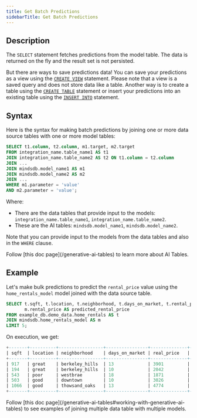 ```yaml
---
title: Get Batch Predictions
sidebarTitle: Get Batch Predictions
---
```


## Description

The `SELECT` statement fetches predictions from the model table. The data is returned on the fly and the result set is not persisted.

But there are ways to save predictions data! You can save your predictions as a view using the [`CREATE VIEW`](/sql/create/view/) statement. Please note that a view is a saved query and does not store data like a table. Another way is to create a table using the [`CREATE TABLE`](/sql/create/table/) statement or insert your predictions into an existing table using the [`INSERT INTO`](/sql/api/insert/) statement.

## Syntax

Here is the syntax for making batch predictions by joining one or more data source tables with one or more model tables:

```sql
SELECT t1.column, t2.column, m1.target, m2.target
FROM integration_name.table_name1 AS t1
JOIN integration_name.table_name2 AS t2 ON t1.column = t2.column
JOIN ...
JOIN mindsdb.model_name1 AS m1
JOIN mindsdb.model_name2 AS m2
JOIN ...
WHERE m1.parameter = 'value'
AND m2.parameter = 'value';
```

Where:

* There are the data tables that provide input to the models: `integration_name.table_name1`, `integration_name.table_name2`.
* These are the AI tables: `mindsdb.model_name1`, `mindsdb.model_name2`.

Note that you can provide input to the models from the data tables and also in the `WHERE` clause.

<Tip>
Follow [this doc page](/generative-ai-tables) to learn more about AI Tables.
</Tip>

## Example

Let's make bulk predictions to predict the `rental_price` value using the `home_rentals_model` model joined with the data source table.

```sql
SELECT t.sqft, t.location, t.neighborhood, t.days_on_market, t.rental_price AS real_price,
       m.rental_price AS predicted_rental_price
FROM example_db.demo_data.home_rentals AS t
JOIN mindsdb.home_rentals_model AS m
LIMIT 5;
```

On execution, we get:

```sql
+-------+----------+-----------------+----------------+--------------+-----------------------------+
| sqft  | location | neighborhood    | days_on_market | real_price   | predicted_rental_price      |
+-------+----------+-----------------+----------------+--------------+-----------------------------+
| 917   | great    | berkeley_hills  | 13             | 3901         | 3886                        |
| 194   | great    | berkeley_hills  | 10             | 2042         | 2007                        |
| 543   | poor     | westbrae        | 18             | 1871         | 1865                        |
| 503   | good     | downtown        | 10             | 3026         | 3020                        |
| 1066  | good     | thowsand_oaks   | 13             | 4774         | 4748                        |
+-------+----------+-----------------+----------------+--------------+-----------------------------+
```

<Tip>
Follow [this doc page](/generative-ai-tables#working-with-generative-ai-tables) to see examples of joining multiple data table with multiple models.
</Tip>
